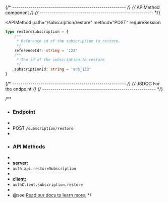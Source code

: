 {/* -------------------------------------------------------- */}
{/*                   APIMethod component                    */}
{/* -------------------------------------------------------- */}

<APIMethod
  path="/subscription/restore"
  method="POST"
  requireSession
>
```ts
type restoreSubscription = {
    /**
     * Reference id of the subscription to restore. 
     */
    referenceId?: string = '123'
    /**
     * The id of the subscription to restore. 
     */
    subscriptionId: string = 'sub_123'
}
```
</APIMethod>

{/* -------------------------------------------------------- */}
{/*                JSDOC For the endpoint                    */}
{/* -------------------------------------------------------- */}

/**
 * ### Endpoint
 * 
 * POST `/subscription/restore`
 * 
 * ### API Methods
 * 
 * **server:**
 * `auth.api.restoreSubscription`
 * 
 * **client:**
 * `authClient.subscription.restore`
 * 
 * @see [Read our docs to learn more.](https://better-auth.com/docs/plugins/subscription#api-method-subscription-restore)
 */